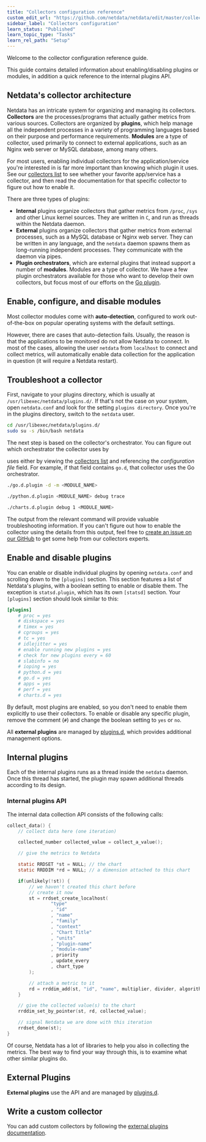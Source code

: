 ```yaml
---
title: "Collectors configuration reference"
custom_edit_url: "https://github.com/netdata/netdata/edit/master/collectors/REFERENCE.md"
sidebar_label: "Collectors configuration"
learn_status: "Published"
learn_topic_type: "Tasks"
learn_rel_path: "Setup"
---
```



Welcome to the collector configuration reference guide.

This guide contains detailed information about enabling/disabling plugins or modules, in addition a quick reference to
the internal plugins API.

## Netdata's collector architecture

Netdata has an intricate system for organizing and managing its collectors. **Collectors** are the processes/programs
that actually gather metrics from various sources. Collectors are organized by **plugins**, which help manage all the
independent processes in a variety of programming languages based on their purpose and performance requirements.
**Modules** are a type of collector, used primarily to connect to external applications, such as an Nginx web server or
MySQL database, among many others.

For most users, enabling individual collectors for the application/service you're interested in is far more important
than knowing which plugin it uses. See our [collectors list](/collectors/COLLECTORS.md) to see whether your favorite app/service has
a collector, and then read the documentation for that specific collector to figure out how to enable it.

There are three types of plugins:

-   **Internal** plugins organize collectors that gather metrics from `/proc`, `/sys` and other Linux kernel sources.
    They are written in `C`, and run as threads within the Netdata daemon.
-   **External** plugins organize collectors that gather metrics from external processes, such as a MySQL database or
    Nginx web server. They can be written in any language, and the `netdata` daemon spawns them as long-running
    independent processes. They communicate with the daemon via pipes.
-   **Plugin orchestrators**, which are external plugins that instead support a number of **modules**. Modules are a
    type of collector. We have a few plugin orchestrators available for those who want to develop their own collectors,
    but focus most of our efforts on the [Go plugin](https://learn.netdata.cloud/docs/agent/collectors/go.d.plugin/).

## Enable, configure, and disable modules

Most collector modules come with **auto-detection**, configured to work out-of-the-box on popular operating systems with
the default settings.

However, there are cases that auto-detection fails. Usually, the reason is that the applications to be monitored do not
allow Netdata to connect. In most of the cases, allowing the user `netdata` from `localhost` to connect and collect
metrics, will automatically enable data collection for the application in question (it will require a Netdata restart).


## Troubleshoot a collector

First, navigate to your plugins directory, which is usually at `/usr/libexec/netdata/plugins.d/`. If that's not the case
on your system, open `netdata.conf` and look for the setting `plugins directory`. Once you're in the plugins directory,
switch to the `netdata` user.

```bash
cd /usr/libexec/netdata/plugins.d/
sudo su -s /bin/bash netdata
```

The next step is based on the collector's orchestrator. You can figure out which orchestrator the collector uses by 

uses either
by viewing the [collectors list](COLLECTORS.md) and referencing the _configuration file_ field. For example, if that
field contains `go.d`, that collector uses the Go orchestrator.

```bash
./go.d.plugin -d -m <MODULE_NAME>

./python.d.plugin <MODULE_NAME> debug trace

./charts.d.plugin debug 1 <MODULE_NAME>
```

The output from the relevant command will provide valuable troubleshooting information. If you can't figure out how to
enable the collector using the details from this output, feel free to [create an issue on our
GitHub](https://github.com/netdata/netdata/issues/new?assignees=&labels=bug%2Cneeds+triage&template=BUG_REPORT.yml) to get some
help from our collectors experts.

## Enable and disable plugins

You can enable or disable individual plugins by opening `netdata.conf` and scrolling down to the `[plugins]` section.
This section features a list of Netdata's plugins, with a boolean setting to enable or disable them. The exception is
`statsd.plugin`, which has its own `[statsd]` section. Your `[plugins]` section should look similar to this:

```conf
[plugins]
	# proc = yes
	# diskspace = yes
	# timex = yes
	# cgroups = yes
	# tc = yes
	# idlejitter = yes
	# enable running new plugins = yes
	# check for new plugins every = 60
	# slabinfo = no
	# ioping = yes
	# python.d = yes
	# go.d = yes
	# apps = yes
	# perf = yes
	# charts.d = yes
```

By default, most plugins are enabled, so you don't need to enable them explicitly to use their collectors. To enable or
disable any specific plugin, remove the comment (`#`) and change the boolean setting to `yes` or `no`.

All **external plugins** are managed by [plugins.d](plugins.d/README.md), which provides additional management options.

## Internal plugins

Each of the internal plugins runs as a thread inside the `netdata` daemon. Once this thread has started, the plugin may
spawn additional threads according to its design.

### Internal plugins API

The internal data collection API consists of the following calls:

```c
collect_data() {
    // collect data here (one iteration)

    collected_number collected_value = collect_a_value();

    // give the metrics to Netdata

    static RRDSET *st = NULL; // the chart
    static RRDDIM *rd = NULL; // a dimension attached to this chart

    if(unlikely(!st)) {
        // we haven't created this chart before
        // create it now
        st = rrdset_create_localhost(
                "type"
                , "id"
                , "name"
                , "family"
                , "context"
                , "Chart Title"
                , "units"
                , "plugin-name"
                , "module-name"
                , priority
                , update_every
                , chart_type
        );

        // attach a metric to it
        rd = rrddim_add(st, "id", "name", multiplier, divider, algorithm);
    }

    // give the collected value(s) to the chart
    rrddim_set_by_pointer(st, rd, collected_value);

    // signal Netdata we are done with this iteration
    rrdset_done(st);
}
```

Of course, Netdata has a lot of libraries to help you also in collecting the metrics. The best way to find your way
through this, is to examine what other similar plugins do.

## External Plugins

**External plugins** use the API and are managed by [plugins.d](plugins.d/README.md).

## Write a custom collector

You can add custom collectors by following the [external plugins documentation](/collectors/plugins.d/README.md).


